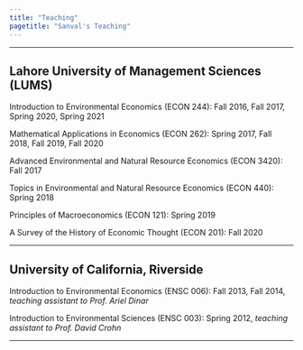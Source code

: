```yaml
---
title: "Teaching"
pagetitle: "Sanval's Teaching"
---
```


***

## Lahore University of Management Sciences (LUMS)

Introduction to Environmental Economics (ECON 244): Fall 2016, Fall 2017, Spring 2020, Spring 2021

Mathematical Applications in Economics (ECON 262): Spring 2017, Fall 2018, Fall 2019, Fall 2020

Advanced Environmental and Natural Resource Economics (ECON 3420): Fall 2017

Topics in Environmental and Natural Resource Economics (ECON 440): Spring 2018

Principles of Macroeconomics (ECON 121): Spring 2019

A Survey of the History of Economic Thought (ECON 201): Fall 2020

***

## University of California, Riverside

Introduction to Environmental Economics (ENSC 006): Fall 2013, Fall 2014, *teaching assistant to Prof. Ariel Dinar*

Introduction to Environmental Sciences (ENSC 003): Spring 2012, *teaching assistant to Prof. David Crohn*

***